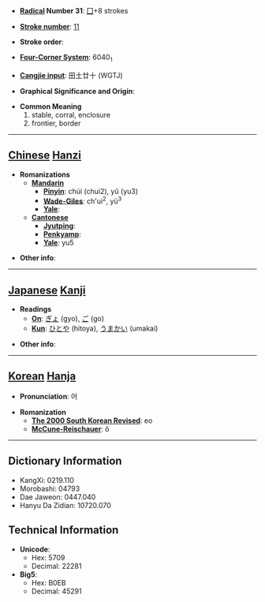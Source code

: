 * '''[[Wiktionary:Chinese radical index| Radical]] Number 31''': [[Wiktionary:Chinese radical index 囗|囗]]+8 strokes

* '''[[Wiktionary:Chinese total strokes index|Stroke number]]''': [[Wiktionary:Chinese total strokes index 11|11]]

* '''Stroke order''': 

* '''[[Wiktionary:Chinese four corner index|Four-Corner System]]''': 6040<sub>1</sub>

* '''[[Wiktionary:Chinese Cangjie index|Cangjie input]]''': 田土廿十 (WGTJ)

* '''Graphical Significance and Origin''': 

* '''Common Meaning'''
*#stable, corral, enclosure
*# frontier, border


----

== [[Chinese]] [[Hanzi]] ==

* '''Romanizations'''
** '''[[Mandarin]]'''
*** '''[[Pinyin]]''': chúi (chui2), yǔ (yu3)
*** '''[[Wade-Giles]]''': ch'ui<sup>2</sup>, yü<sup>3</sup>
*** '''[[Yale]]''': 
** '''[[Cantonese]]'''
*** '''[[Jyutping]]''':
*** '''[[Penkyamp]]''': 
*** '''[[Yale]]''': yu5

* '''Other info''': 

----

== [[Japanese]] [[Kanji]] ==

* '''Readings'''
** '''[[On]]''': [[ぎょ]] (gyo), [[ご]] (go)
** '''[[Kun]]''': [[ひとや]] (hitoya), [[うまかい]] (umakai)

* '''Other info''':  

----

== [[Korean]] [[Hanja]] ==

* '''Pronunciation''': 어

* '''Romanization'''
** '''[[The 2000 South Korean Revised Romanization|The 2000 South Korean Revised]]''': eo
** '''[[McCune-Reischauer]]''': ŏ

----

== Dictionary Information ==

* KangXi: 0219.110
* Morobashi: 04793
* Dae Jaweon: 0447.040
* Hanyu Da Zidian: 10720.070

== Technical Information ==

* '''Unicode''':
** Hex: 5709
** Decimal: 22281
* '''Big5''':
** Hex: B0EB
** Decimal: 45291